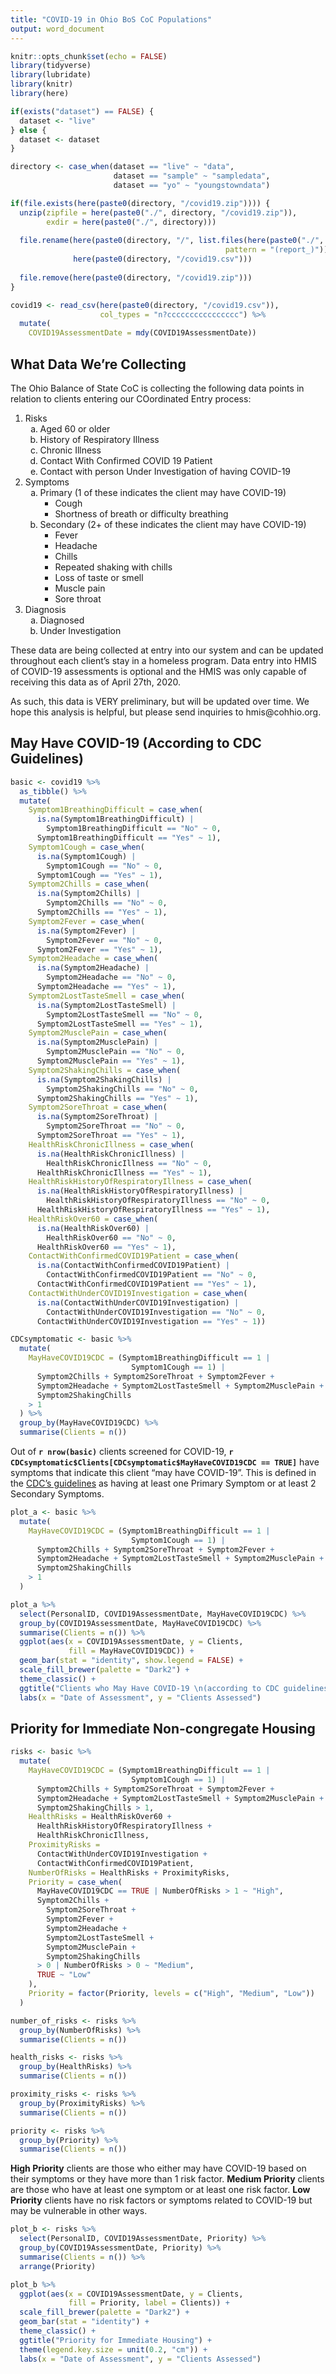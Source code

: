 ```yaml
---
title: "COVID-19 in Ohio BoS CoC Populations"
output: word_document
---
```


```r
knitr::opts_chunk$set(echo = FALSE)
library(tidyverse)
library(lubridate)
library(knitr)
library(here)

if(exists("dataset") == FALSE) {
  dataset <- "live"
} else {
  dataset <- dataset
}

directory <- case_when(dataset == "live" ~ "data",
                       dataset == "sample" ~ "sampledata",
                       dataset == "yo" ~ "youngstowndata")

if(file.exists(here(paste0(directory, "/covid19.zip")))) {
  unzip(zipfile = here(paste0("./", directory, "/covid19.zip")), 
        exdir = here(paste0("./", directory)))
  
  file.rename(here(paste0(directory, "/", list.files(here(paste0("./", directory)), 
                                                pattern = "(report_)"))),
              here(paste0(directory, "/covid19.csv")))
  
  file.remove(here(paste0(directory, "/covid19.zip")))
}

covid19 <- read_csv(here(paste0(directory, "/covid19.csv")),
                    col_types = "n?cccccccccccccccc") %>%
  mutate(
    COVID19AssessmentDate = mdy(COVID19AssessmentDate)) 
```

## What Data We're Collecting

The Ohio Balance of State CoC is collecting the following data points in relation to clients entering our COordinated Entry process:

1. Risks
    a. Aged 60 or older
    b. History of Respiratory Illness
    c. Chronic Illness
    d. Contact With Confirmed COVID 19 Patient
    e. Contact with person Under Investigation of having COVID-19
2. Symptoms
    a. Primary (1 of these indicates the client may have COVID-19)
        * Cough
        * Shortness of breath or difficulty breathing
    b. Secondary (2+ of these indicates the client may have COVID-19)
        * Fever
        * Headache
        * Chills
        * Repeated shaking with chills
        * Loss of taste or smell
        * Muscle pain
        * Sore throat
3. Diagnosis
    a. Diagnosed
    b. Under Investigation

These data are being collected at entry into our system and can be updated throughout each client's stay in a homeless program. Data entry into HMIS of COVID-19 assessments is optional and the HMIS was only capable of receiving this data as of April 27th, 2020.

As such, this data is VERY preliminary, but will be updated over time. We hope this analysis is helpful, but please send inquiries to hmis@cohhio.org.

## May Have COVID-19 (According to CDC Guidelines)

```r

basic <- covid19 %>%
  as_tibble() %>%
  mutate(
    Symptom1BreathingDifficult = case_when(
      is.na(Symptom1BreathingDifficult) |
        Symptom1BreathingDifficult == "No" ~ 0,
      Symptom1BreathingDifficult == "Yes" ~ 1),
    Symptom1Cough = case_when(
      is.na(Symptom1Cough) |
        Symptom1Cough == "No" ~ 0,
      Symptom1Cough == "Yes" ~ 1),
    Symptom2Chills = case_when(
      is.na(Symptom2Chills) |
        Symptom2Chills == "No" ~ 0,
      Symptom2Chills == "Yes" ~ 1),
    Symptom2Fever = case_when(
      is.na(Symptom2Fever) |
        Symptom2Fever == "No" ~ 0,
      Symptom2Fever == "Yes" ~ 1),
    Symptom2Headache = case_when(
      is.na(Symptom2Headache) |
        Symptom2Headache == "No" ~ 0,
      Symptom2Headache == "Yes" ~ 1),
    Symptom2LostTasteSmell = case_when(
      is.na(Symptom2LostTasteSmell) |
        Symptom2LostTasteSmell == "No" ~ 0,
      Symptom2LostTasteSmell == "Yes" ~ 1),
    Symptom2MusclePain = case_when(
      is.na(Symptom2MusclePain) |
        Symptom2MusclePain == "No" ~ 0,
      Symptom2MusclePain == "Yes" ~ 1),
    Symptom2ShakingChills = case_when(
      is.na(Symptom2ShakingChills) |
        Symptom2ShakingChills == "No" ~ 0,
      Symptom2ShakingChills == "Yes" ~ 1),
    Symptom2SoreThroat = case_when(
      is.na(Symptom2SoreThroat) |
        Symptom2SoreThroat == "No" ~ 0,
      Symptom2SoreThroat == "Yes" ~ 1),
    HealthRiskChronicIllness = case_when(
      is.na(HealthRiskChronicIllness) |
        HealthRiskChronicIllness == "No" ~ 0,
      HealthRiskChronicIllness == "Yes" ~ 1),
    HealthRiskHistoryOfRespiratoryIllness = case_when(
      is.na(HealthRiskHistoryOfRespiratoryIllness) |
        HealthRiskHistoryOfRespiratoryIllness == "No" ~ 0,
      HealthRiskHistoryOfRespiratoryIllness == "Yes" ~ 1),
    HealthRiskOver60 = case_when(
      is.na(HealthRiskOver60) |
        HealthRiskOver60 == "No" ~ 0,
      HealthRiskOver60 == "Yes" ~ 1),
    ContactWithConfirmedCOVID19Patient = case_when(
      is.na(ContactWithConfirmedCOVID19Patient) |
        ContactWithConfirmedCOVID19Patient == "No" ~ 0,
      ContactWithConfirmedCOVID19Patient == "Yes" ~ 1),
    ContactWithUnderCOVID19Investigation = case_when(
      is.na(ContactWithUnderCOVID19Investigation) |
        ContactWithUnderCOVID19Investigation == "No" ~ 0,
      ContactWithUnderCOVID19Investigation == "Yes" ~ 1))

CDCsymptomatic <- basic %>%
  mutate(
    MayHaveCOVID19CDC = (Symptom1BreathingDifficult == 1 |
                           Symptom1Cough == 1) |
      Symptom2Chills + Symptom2SoreThroat + Symptom2Fever +
      Symptom2Headache + Symptom2LostTasteSmell + Symptom2MusclePain +
      Symptom2ShakingChills
    > 1
  ) %>%
  group_by(MayHaveCOVID19CDC) %>%
  summarise(Clients = n())

```

Out of **`r nrow(basic)`** clients screened for COVID-19, **`r CDCsymptomatic$Clients[CDCsymptomatic$MayHaveCOVID19CDC == TRUE]`** have symptoms that indicate this client "may have COVID-19". This is defined in the [CDC's guidelines](https://www.cdc.gov/coronavirus/2019-ncov/symptoms-testing/symptoms.html) as having at least one Primary Symptom or at least 2 Secondary Symptoms.

```r

plot_a <- basic %>%
  mutate(
    MayHaveCOVID19CDC = (Symptom1BreathingDifficult == 1 |
                           Symptom1Cough == 1) |
      Symptom2Chills + Symptom2SoreThroat + Symptom2Fever +
      Symptom2Headache + Symptom2LostTasteSmell + Symptom2MusclePain +
      Symptom2ShakingChills
    > 1
  )

plot_a %>%
  select(PersonalID, COVID19AssessmentDate, MayHaveCOVID19CDC) %>%
  group_by(COVID19AssessmentDate, MayHaveCOVID19CDC) %>%
  summarise(Clients = n()) %>%
  ggplot(aes(x = COVID19AssessmentDate, y = Clients,
             fill = MayHaveCOVID19CDC)) +
  geom_bar(stat = "identity", show.legend = FALSE) +  
  scale_fill_brewer(palette = "Dark2") +
  theme_classic() +
  ggtitle("Clients who May Have COVID-19 \n(according to CDC guidelines)") +
  labs(x = "Date of Assessment", y = "Clients Assessed")

```


## Priority for Immediate Non-congregate Housing

```r

risks <- basic %>%
  mutate(
    MayHaveCOVID19CDC = (Symptom1BreathingDifficult == 1 |
                           Symptom1Cough == 1) |
      Symptom2Chills + Symptom2SoreThroat + Symptom2Fever +
      Symptom2Headache + Symptom2LostTasteSmell + Symptom2MusclePain +
      Symptom2ShakingChills > 1,
    HealthRisks = HealthRiskOver60 +
      HealthRiskHistoryOfRespiratoryIllness +
      HealthRiskChronicIllness,
    ProximityRisks =
      ContactWithUnderCOVID19Investigation +
      ContactWithConfirmedCOVID19Patient,
    NumberOfRisks = HealthRisks + ProximityRisks,
    Priority = case_when(
      MayHaveCOVID19CDC == TRUE | NumberOfRisks > 1 ~ "High",
      Symptom2Chills +
        Symptom2SoreThroat +
        Symptom2Fever +
        Symptom2Headache +
        Symptom2LostTasteSmell +
        Symptom2MusclePain +
        Symptom2ShakingChills
      > 0 | NumberOfRisks > 0 ~ "Medium",
      TRUE ~ "Low"
    ),
    Priority = factor(Priority, levels = c("High", "Medium", "Low"))
  )

number_of_risks <- risks %>%
  group_by(NumberOfRisks) %>%
  summarise(Clients = n())

health_risks <- risks %>%
  group_by(HealthRisks) %>%
  summarise(Clients = n())

proximity_risks <- risks %>%
  group_by(ProximityRisks) %>%
  summarise(Clients = n())

priority <- risks %>%
  group_by(Priority) %>%
  summarise(Clients = n())

```

**High Priority** clients are those who either may have COVID-19 based on their symptoms or they have more than 1 risk factor. **Medium Priority** clients are those who have at least one symptom or at least one risk factor. **Low Priority** clients have no risk factors or symptoms related to COVID-19 but may be vulnerable in other ways.

```r

plot_b <- risks %>%
  select(PersonalID, COVID19AssessmentDate, Priority) %>%
  group_by(COVID19AssessmentDate, Priority) %>%
  summarise(Clients = n()) %>%
  arrange(Priority)

plot_b %>%
  ggplot(aes(x = COVID19AssessmentDate, y = Clients,
             fill = Priority, label = Clients)) +
  scale_fill_brewer(palette = "Dark2") +
  geom_bar(stat = "identity") +
  theme_classic() +
  ggtitle("Priority for Immediate Housing") +
  theme(legend.key.size = unit(0.2, "cm")) +
  labs(x = "Date of Assessment", y = "Clients Assessed")
```


